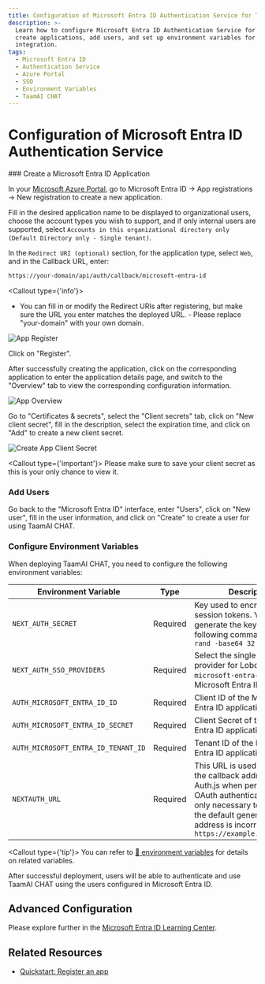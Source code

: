 ```yaml
---
title: Configuration of Microsoft Entra ID Authentication Service for TaamAI CHAT
description: >-
  Learn how to configure Microsoft Entra ID Authentication Service for TaamAI CHAT,
  create applications, add users, and set up environment variables for seamless
  integration.
tags:
  - Microsoft Entra ID
  - Authentication Service
  - Azure Portal
  - SSO
  - Environment Variables
  - TaamAI CHAT
---
```


# Configuration of Microsoft Entra ID Authentication Service

<Steps>
  ### Create a Microsoft Entra ID Application

In your [Microsoft Azure Portal][microsoft-azure-portal], go to Microsoft Entra ID -> App registrations -> New registration to create a new application.

Fill in the desired application name to be displayed to organizational users, choose the account types you wish to support, and if only internal users are supported, select `Accounts in this organizational directory only (Default Directory only - Single tenant)`.

In the `Redirect URI (optional)` section, for the application type, select `Web`, and in the Callback URL, enter:

```bash
https://your-domain/api/auth/callback/microsoft-entra-id
```

<Callout type={'info'}>
  - You can fill in or modify the Redirect URIs after registering, but make sure the URL you enter
  matches the deployed URL. - Please replace "your-domain" with your own domain.
</Callout>

<Image
  alt="App Register"
  inStep
  src="https://github.com/lobehub/lobe-chat/assets/13883964/4f9d83bd-b3fc-4abc-bcf4-ccbad65c219d"
/>

Click on "Register".

After successfully creating the application, click on the corresponding application to enter the application details page, and switch to the "Overview" tab to view the corresponding configuration information.

<Image
  alt="App Overview"
  inStep
  src="https://github.com/lobehub/lobe-chat/assets/13883964/48a0b702-05bd-4ce4-a007-a8ad00a36e5a"
/>

Go to "Certificates & secrets", select the "Client secrets" tab, click on "New client secret", fill in the description, select the expiration time, and click on "Add" to create a new client secret.

<Image
  alt="Create App Client Secret"
  inStep
  src="https://github.com/lobehub/lobe-chat/assets/13883964/c9d66fa0-158c-4bd3-a1fa-969e638259d2"
/>

<Callout type={'important'}>
  Please make sure to save your client secret as this is your only chance to view it.
</Callout>

### Add Users

Go back to the "Microsoft Entra ID" interface, enter "Users", click on "New user", fill in the user information, and click on "Create" to create a user for using TaamAI CHAT.

### Configure Environment Variables

When deploying TaamAI CHAT, you need to configure the following environment variables:

| Environment Variable | Type | Description |
| --- | --- | --- |
| `NEXT_AUTH_SECRET` | Required | Key used to encrypt Auth.js session tokens. You can generate the key using the following command: `openssl rand -base64 32` |
| `NEXT_AUTH_SSO_PROVIDERS` | Required | Select the single sign-on provider for LoboChat. Use `microsoft-entra-id` for Microsoft Entra ID. |
| `AUTH_MICROSOFT_ENTRA_ID_ID` | Required | Client ID of the Microsoft Entra ID application. |
| `AUTH_MICROSOFT_ENTRA_ID_SECRET` | Required | Client Secret of the Microsoft Entra ID application. |
| `AUTH_MICROSOFT_ENTRA_ID_TENANT_ID` | Required | Tenant ID of the Microsoft Entra ID application. |
| `NEXTAUTH_URL` | Required | This URL is used to specify the callback address for Auth.js when performing OAuth authentication. It is only necessary to set it when the default generated redirect address is incorrect. `https://example.com/api/auth` |

<Callout type={'tip'}>
  You can refer to [📘 environment
  variables](/docs/self-hosting/environment-variable#microsoft-entra-id) for details on related
  variables.
</Callout>

</Steps>

<Callout>
  After successful deployment, users will be able to authenticate and use TaamAI CHAT using the users
  configured in Microsoft Entra ID.
</Callout>

## Advanced Configuration

Please explore further in the [Microsoft Entra ID Learning Center][microsoft-learn-entra].

## Related Resources

- [Quickstart: Register an app][microsoft-entra-register-app]

[microsoft-azure-portal]: https://portal.azure.com/
[microsoft-entra-register-app]: https://learn.microsoft.com/en-us/entra/identity-platform/quickstart-register-app
[microsoft-learn-entra]: https://learn.microsoft.com/en-us/entra/identity/

